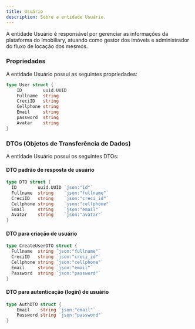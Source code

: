 ```yaml
---
title: Usuário
description: Sobre a entidade Usuário.
---
```


A entidade Usuário é responsável por gerenciar as informações da plataforma do Imobiliary, atuando como gestor dos imóveis e administrador do fluxo de locação dos mesmos.

### Propriedades
A entidade Usuário possui as seguintes propriedades:

```go:user.go
type User struct {
	ID        uuid.UUID
	Fullname  string
	CreciID   string
	Cellphone string
	Email     string
	password  string
	Avatar    string
}
```

### DTOs (Objetos de Transferência de Dados)
A entidade Usuário possui os seguintes DTOs:

#### DTO padrão de resposta de usuário

```go:dto.go
type DTO struct {
  ID        uuid.UUID `json:"id"`
  Fullname  string    `json:"fullname"`
  CreciID   string    `json:"creci_id"`
  Cellphone string    `json:"cellphone"`
  Email     string    `json:"email"`
  Avatar    string    `json:"avatar"`
}
```

#### DTO para criação de usuário

```go:dto.go
type CreateUserDTO struct {
  Fullname  string `json:"fullname"`
  CreciID   string `json:"creci_id"`
  Cellphone string `json:"cellphone"`
  Email     string `json:"email"`
  Password  string `json:"password"`
}
```

#### DTO para autenticação (login) de usuário

```go:dto.go
type AuthDTO struct {
	Email    string `json:"email"`
	Password string `json:"password"`
}
```